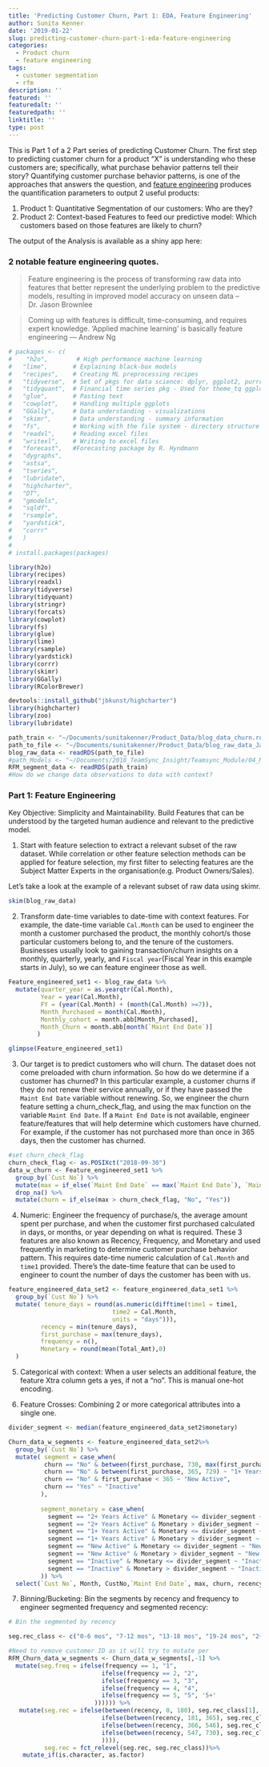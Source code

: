 ```yaml
---
title: 'Predicting Customer Churn, Part 1: EDA, Feature Engineering'
author: Sunita Kenner
date: '2019-01-22'
slug: predicting-customer-churn-part-1-eda-feature-engineering
categories:
  - Product churn
  - feature engineering
tags:
  - customer segmentation
  - rfm
description: ''
featured: ''
featuredalt: ''
featuredpath: ''
linktitle: ''
type: post
---
```


This is Part 1 of a 2 Part series of predicting Customer Churn.  The first step to predicting customer churn for a product "X" is understanding who these customers are; specifically, what purchase behavior patterns tell their story? Quantifying customer purchase behavior patterns, is one of the approaches that answers the question, and [feature engineering](https://heartbeat.fritz.ai/introduction-to-automated-feature-engineering-using-deep-feature-synthesis-dfs-3feb69a7c00b) produces the quantification parameters to output 2 useful products:

1.  Product 1: Quantitative Segmentation of our customers:  Who are they? 
2.  Product 2: Context-based Features to feed our predictive model: Which customers based on those features are likely to churn?

The output of the Analysis is available as a shiny app here:

### 2 notable feature engineering quotes. 

> Feature engineering is the process of transforming raw data into features that better represent the underlying problem to the predictive models, resulting in improved model accuracy on unseen data 
  -- Dr. Jason Brownlee
  
> Coming up with features is difficult, time-consuming, and requires expert knowledge. ‘Applied machine learning’ is basically feature engineering
  — Andrew Ng

```r
# packages <- c(
#    "h2o",        # High performance machine learning
#   "lime",       # Explaining black-box models
#   "recipes",    # Creating ML preprocessing recipes
#   "tidyverse",  # Set of pkgs for data science: dplyr, ggplot2, purrr, tidyr, ...
#   "tidyquant",  # Financial time series pkg - Used for theme_tq ggplot2 theme
#   "glue",       # Pasting text
#   "cowplot",    # Handling multiple ggplots
#   "GGally",     # Data understanding - visualizations
#   "skimr",      # Data understanding - summary information
#   "fs",         # Working with the file system - directory structure
#   "readxl",     # Reading excel files
#   "writexl",    # Writing to excel files
#   "forecast",   #Forecasting package by R. Hyndmann
#   "dygraphs",
#   "astsa",
#   "tseries",
#   "lubridate",
#   "highcharter",
#   "DT",
#   "gmodels",
#   "sqldf",
#   "rsample",
#   "yardstick",
#   "corrr"
#   )
# 
# install.packages(packages)

library(h2o)
library(recipes)
library(readxl)
library(tidyverse)
library(tidyquant)
library(stringr)
library(forcats)
library(cowplot)
library(fs)
library(glue)
library(lime)
library(rsample)
library(yardstick)
library(corrr)
library(skimr)
library(GGally)
library(RColorBrewer)

devtools::install_github("jbkunst/highcharter")
library(highcharter)
library(zoo)
library(lubridate)

```

  
```r

path_train <- "~/Documents/sunitakenner/Product_Data/blog_data_churn.rds"
path_to_file <- "~/Documents/sunitakenner/Product_Data/blog_raw_data_Jan19.rds"
blog_raw_data <- readRDS(path_to_file)
#path_Models <- "~/Documents/2018_TeamSync_Insight/Teamsync_Module/04_Modeling/h2o_Models/"
RFM_segment_data <- readRDS(path_train)
#How do we change data observations to data with context? 
```


### Part 1: Feature Engineering

Key Objective: Simplicity and Maintainability. Build Features that can be understood by the targeted human audience and relevant to the predictive model. 

1.  Start with feature selection to extract a relevant subset of the raw dataset. While correlation or other feature selection methods can be applied for feature selection, my first filter to selecting features are the Subject Matter Experts in the organisation(e.g. Product Owners/Sales). 

Let's take a look at the example of a relevant subset of raw data using skimr.

```r
skim(blog_raw_data)

```

2. Transform date-time variables to date-time with context features. For example, the date-time variable `Cal.Month` can be used to engineer the month a customer purchased the product, the monthly cohort/s those particular customers belong to, and the tenure of the customers. Businesses usually look to gaining transaction/churn insights on a monthly, quarterly, yearly, and `Fiscal year`(Fiscal Year in this example starts in July), so we can feature engineer those as well. 

```r
Feature_engineered_set1 <- blog_raw_data %>% 
  mutate(quarter_year = as.yearqtr(Cal.Month),
         Year = year(Cal.Month),
         FY = (year(Cal.Month) + (month(Cal.Month) >=7)),
         Month_Purchased = month(Cal.Month),
         Monthly_cohort = month.abb[Month_Purchased],
         Month_Churn = month.abb[month(`Maint End Date`)]
        )

glimpse(Feature_engineered_set1)
```

3.  Our target is to predict customers who will churn.  The dataset does not come preloaded with churn information.  So how do we determine if a customer has churned?  In this particular example, a customer churns if they do not renew their service annually, or if they have passed the `Maint End Date` variable without renewing. So, we engineer the churn feature setting a churn_check_flag, and using the max function on the variable `Maint End Date`. If a `Maint End Date` is not available, engineer feature/features that will help determine which customers have churned. For example, if the customer has not purchased more than once in 365 days, then the customer has churned.  

```r
#set churn_check_flag
churn_check_flag <- as.POSIXct("2018-09-30")
data_w_churn <- Feature_engineered_set1 %>% 
  group_by(`Cust No`) %>% 
  mutate(max = if_else(`Maint End Date` == max(`Maint End Date`), `Maint End Date`, as.Date.POSIXct(NA))) %>% 
  drop_na() %>% 
  mutate(churn = if_else(max > churn_check_flag, "No", "Yes"))

```

4. Numeric: Engineer the frequency of purchase/s, the average amount spent per purchase, and when the customer first purchased calculated in days, or months, or year depending on what is required. These 3 features are also known as Recency, Frequency, and Monetary and used frequently in marketing to determine customer purchase behavior pattern. This requires date-time numeric calculation of `Cal.Month` and `time1` provided. There's the date-time feature that can be used to engineer to count the number of days the customer has been with us.  

```r

feature_engineered_data_set2 <- feature_engineered_data_set1 %>% 
  group_by(`Cust No`) %>% 
  mutate( tenure_days = round(as.numeric(difftime(time1 = time1,
                             time2 = Cal.Month,
                             units = "days"))),
         recency = min(tenure_days), 
         first_purchase = max(tenure_days), 
         frequency = n(), 
         Monetary = round(mean(Total_Amt),0)
  )

```

<!-- Biggest gains come from being smart about representing data, rather than some complex algorithm.  The CRISP data mining process has 2 stages dedicated solely to data understanding and prep. You are providing data with context.  -->

5.  Categorical with context: When a user selects an additional feature, the feature Xtra column gets a yes, if not a "no". This is manual one-hot encoding. 

6.  Feature Crosses: Combining 2 or more categorical attributes into a single one.

```r
divider_segment <- median(feature_engineered_data_set2$monetary)

Churn_data_w_segments <- feature_engineered_data_set2%>% 
  group_by(`Cust No`) %>%
  mutate( segment = case_when(
          churn == "No" & between(first_purchase, 730, max(first_purchase)) ~ "2+ Years Active",
          churn == "No" & between(first_purchase, 365, 729) ~ "1+ Years Active",
          churn == "No" & first_purchase < 365 ~ "New Active",
          churn == "Yes" ~ "Inactive"
         ),
         
         segment_monetary = case_when(
           segment == "2+ Years Active" & Monetary <= divider_segment ~ "2+ Years Active low Value",
           segment == "2+ Years Active" & Monetary > divider_segment ~ "2+ Years Active high Value",
           segment == "1+ Years Active" & Monetary <= divider_segment ~ "1+ Year Active low Value",
           segment == "1+ Years Active" & Monetary > divider_segment ~ "1+ Year Active high Value",
           segment == "New Active" & Monetary <= divider_segment ~ "New Active low Value",
           segment == "New Active" & Monetary > divider_segment ~ "New Active high Value",
           segment == "Inactive" & Monetary <= divider_segment ~ "Inactive low Value",
           segment == "Inactive" & Monetary > divider_segment ~ "Inactive high Value"
         )) %>% 
  select(`Cust No`, Month, CustNo,`Maint End Date`, max, churn, recency, first_purchase, Monetary, frequency, segment, segment_monetary, everything())

```


7.  Binning/Bucketing: Bin the segments by recency and frequency to engineer segmented frequency and segmented recency:

```r

# Bin the segmented by recency

seg.rec_class <- c("0-6 mos", "7-12 mos", "13-18 mos", "19-24 mos", "2+ Years")

#Need to remove customer ID as it will try to mutate per
RFM_Churn_data_w_segments <- Churn_data_w_segments[,-1] %>% 
  mutate(seg.freq = ifelse(frequency == 1, "1", 
                          ifelse(frequency == 2, "2",
                          ifelse(frequency == 3, "3",
                          ifelse(frequency == 4, "4",
                          ifelse(frequency == 5, "5", '5+'
                        )))))) %>% 
   mutate(seg.rec = ifelse(between(recency, 0, 180), seg.rec_class[1],
                          ifelse(between(recency, 181, 365), seg.rec_class[2],
                          ifelse(between(recency, 366, 546), seg.rec_class[3],
                          ifelse(between(recency, 547, 730), seg.rec_class[4], seg.rec_class[5]
                          )))),
          seg.rec = fct_relevel(seg.rec, seg.rec_class))%>%
    mutate_if(is.character, as.factor)

```

